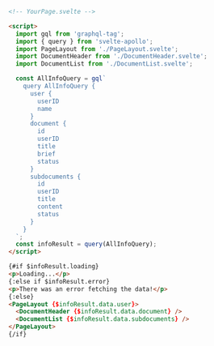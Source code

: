 ```html
<!-- YourPage.svelte -->

<script>
  import gql from 'graphql-tag';
  import { query } from 'svelte-apollo';
  import PageLayout from './PageLayout.svelte';
  import DocumentHeader from './DocumentHeader.svelte';
  import DocumentList from './DocumentList.svelte';

  const AllInfoQuery = gql`
    query AllInfoQuery {
      user {
        userID
        name
      }
      document {
        id
        userID
        title
        brief
        status
      }
      subdocuments {
        id
        userID
        title
        content
        status
      }
    }
  `;
  const infoResult = query(AllInfoQuery);
</script>

{#if $infoResult.loading}
<p>Loading...</p>
{:else if $infoResult.error}
<p>There was an error fetching the data!</p>
{:else}
<PageLayout {$infoResult.data.user}>
  <DocumentHeader {$infoResult.data.document} />
  <DocumentList {$infoResult.data.subdocuments} />
</PageLayout>
{/if}
```
